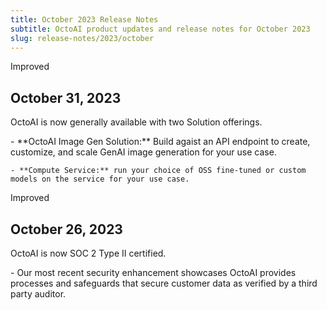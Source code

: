```yaml
---
title: October 2023 Release Notes
subtitle: OctoAI product updates and release notes for October 2023
slug: release-notes/2023/october
---
```



<div className='changelog-status'>

<span>Improved</span>
</div>

## October 31, 2023

OctoAI is now generally available with two Solution offerings.

<div className="changelog">
    - **OctoAI Image Gen Solution:** Build agaist an API endpoint to create, customize, and scale GenAI image generation for your use case.

    - **Compute Service:** run your choice of OSS fine-tuned or custom models on the service for your use case.

</div>


<div className='changelog-status'>

<span>Improved</span>
</div>

## October 26, 2023

OctoAI is now SOC 2 Type II certified.

<div className="changelog">
    - Our most recent security enhancement showcases OctoAI provides processes and safeguards that secure customer data as verified by a third party auditor.

</div>